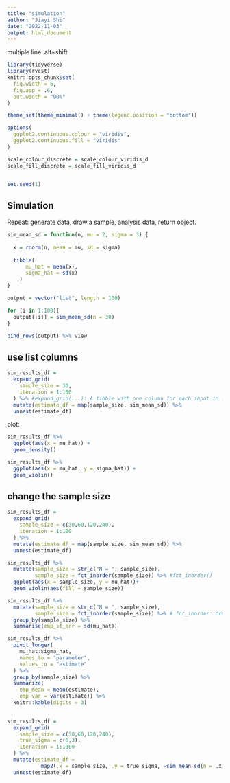 ```yaml
---
title: "simulation"
author: "Jiayi Shi"
date: "2022-11-03"
output: html_document
---
```

multiple line: alt+shift
```r
library(tidyverse)
library(rvest)
knitr::opts_chunk$set(
  fig.width = 6,
  fig.asp = .6,
  out.width = "90%"
)

theme_set(theme_minimal() + theme(legend.position = "bottom"))

options(
  ggplot2.continuous.colour = "viridis",
  ggplot2.continuous.fill = "viridis"
)

scale_colour_discrete = scale_colour_viridis_d
scale_fill_discrete = scale_fill_viridis_d


set.seed(1)
```

## Simulation

Repeat: generate data, draw a sample, analysis data, return object.

```r
sim_mean_sd = function(n, mu = 2, sigma = 3) {
  
  x = rnorm(n, mean = mu, sd = sigma)
  
  tibble(
      mu_hat = mean(x),
      sigma_hat = sd(x)
    )
}
```

```r
output = vector("list", length = 100)

for (i in 1:100){
  output[[i]] = sim_mean_sd(n = 30)
}

bind_rows(output) %>% view
```

## use list columns

```r
sim_results_df = 
  expand_grid(
    sample_size = 30,
    iteration = 1:100
  ) %>% #expand_grid(...): A tibble with one column for each input in ... The output will have one row for each combination of the inputs, i.e. the size be equal to the product of the sizes of the inputs. 
  mutate(estimate_df = map(sample_size, sim_mean_sd)) %>% 
  unnest(estimate_df)
```

plot:

```r
sim_results_df %>% 
  ggplot(aes(x = mu_hat)) +
  geom_density()
```

```r
sim_results_df %>% 
  ggplot(aes(x = mu_hat, y = sigma_hat)) +
  geom_violin()
```

## change the sample size

```r
sim_results_df = 
  expand_grid(
    sample_size = c(30,60,120,240),
    iteration = 1:100
  ) %>% 
  mutate(estimate_df = map(sample_size, sim_mean_sd)) %>% 
  unnest(estimate_df)
```

```r
sim_results_df %>% 
  mutate(sample_size = str_c("N = ", sample_size),
         sample_size = fct_inorder(sample_size)) %>% #fct_inorder()
  ggplot(aes(x = sample_size, y = mu_hat))+
  geom_violin(aes(fill = sample_size))
```

```r
sim_results_df %>% 
  mutate(sample_size = str_c("N = ", sample_size),
         sample_size = fct_inorder(sample_size)) %>% # fct_inorder: order as originally defined, otherwisw order in alphabate
  group_by(sample_size) %>% 
  summarise(emp_st_err = sd(mu_hat))
```

```r
sim_results_df %>% 
  pivot_longer(
    mu_hat:sigma_hat,
    names_to = "parameter",
    values_to = "estimate"
  ) %>% 
  group_by(sample_size) %>% 
  summarize(
    emp_mean = mean(estimate),
    emp_var = var(estimate)) %>% 
  knitr::kable(digits = 3)
  
```

```r
sim_results_df = 
  expand_grid(
    sample_size = c(30,60,120,240),
    true_sigma = c(6,3),
    iteration = 1:1000
  ) %>% 
  mutate(estimate_df = 
           map2(.x = sample_size, .y = true_sigma, ~sim_mean_sd(n = .x, sigma = .y))) %>% # specify clearly for 2 arguments
  unnest(estimate_df)
```


